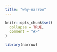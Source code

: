 ```yaml
---
title: "why-narrow"
---
```


```r
knitr::opts_chunk$set(
  collapse = TRUE,
  comment = "#>"
)
```

```r
library(narrow)
```
